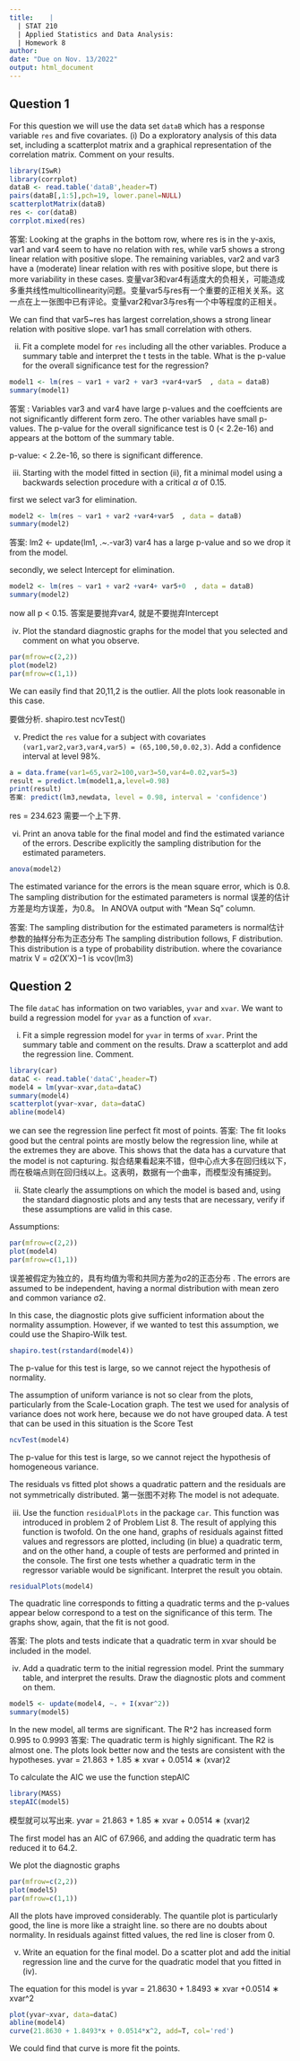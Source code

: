 ```yaml
---
title:    |
  | STAT 210
  | Applied Statistics and Data Analysis: 
  | Homework 8
author: 
date: "Due on Nov. 13/2022"
output: html_document
---
```


## Question 1
For this question we will use the data set `dataB` which has a response variable `res` and five covariates. 
(i) Do a exploratory analysis of this data set, including a scatterplot matrix and a graphical representation of the correlation matrix. Comment on your results.
```r
library(ISwR) 
library(corrplot)
dataB <- read.table('dataB',header=T)
pairs(dataB[,1:5],pch=19, lower.panel=NULL)
scatterplotMatrix(dataB)
res <- cor(dataB)
corrplot.mixed(res)
```
答案: 
Looking at the graphs in the bottom row, where res is in the y-axis, var1 and var4 seem to have no relation with res, while var5 shows a strong linear relation with positive slope. The remaining variables, var2 and var3 have a (moderate) linear relation with res with positive slope, but there is more variability in these cases.
变量var3和var4有适度大的负相关，可能造成多重共线性multicollinearity问题。变量var5与res有一个重要的正相关关系。这一点在上一张图中已有评论。变量var2和var3与res有一个中等程度的正相关。

We can find that  var5~res has largest correlation,shows a strong linear relation with positive slope. var1 has small correlation with others.

(ii) Fit a complete model for `res` including all the other variables. Produce a summary table and interpret the t tests in the table. What is the p-value for the overall significance test for the regression?
```r
model1 <- lm(res ~ var1 + var2 + var3 +var4+var5  , data = dataB)
summary(model1)
```
答案 : Variables var3 and var4 have large p-values and the coeffcients are not significantly different form zero. The other variables have small p-values. The p-value for the overall significance test is 0 (< 2.2e-16) and appears at the bottom of the summary table.

p-value: < 2.2e-16, so there is significant difference.

(iii) Starting with the model fitted in section (ii), fit a minimal model using a backwards selection procedure with a critical $\alpha$ of  0.15. 

first we select var3 for elimination.
```r
model2 <- lm(res ~ var1 + var2 +var4+var5  , data = dataB)
summary(model2)
```
答案: 
lm2 <- update(lm1, .~.-var3)
var4 has a large p-value and so we drop it from the model.

secondly, we select Intercept for elimination.
```r
model2 <- lm(res ~ var1 + var2 +var4+ var5+0  , data = dataB)
summary(model2)
```
now all p < 0.15.
答案是要抛弃var4, 就是不要抛弃Intercept

(iv) Plot the standard diagnostic graphs for the model that you selected and comment on what you observe.
```r
par(mfrow=c(2,2))
plot(model2)
par(mfrow=c(1,1))
```
We can easily find that 20,11,2 is the outlier. 
All the plots look reasonable in this case. 

要做分析. shapiro.test  ncvTest()

(v) Predict the `res` value for a subject with covariates `(var1,var2,var3,var4,var5) = (65,100,50,0.02,3)`. Add a confidence interval at level 98%.

```r
a = data.frame(var1=65,var2=100,var3=50,var4=0.02,var5=3)
result = predict.lm(model1,a,level=0.98)
print(result)
答案: predict(lm3,newdata, level = 0.98, interval = 'confidence')
```
res = 234.623 
需要一个上下界. 


(vi) Print an anova table for the final model and find the estimated variance of the errors. Describe explicitly the sampling distribution for the estimated parameters.

```r
anova(model2) 
```
The estimated variance for the errors is the mean square error, which is 0.8. The sampling distribution for the estimated parameters is normal
误差的估计方差是均方误差，为0.8。
In ANOVA output with "Mean Sq" column.

答案: 
The sampling distribution for the estimated parameters is normal估计参数的抽样分布为正态分布
The sampling distribution follows, F distribution.   This distribution is a type of probability distribution.
where the covariance matrix V = σ2(X′X)−1 is
vcov(lm3)


## Question 2 
The file `dataC` has information on two variables, `yvar` and `xvar`. We want to build a regression model for `yvar` as a function of `xvar`.

(i) Fit a simple regression model for `yvar` in terms of `xvar`. Print the summary table and comment on the results. Draw a scatterplot and add the regression line. Comment.
```r
library(car)
dataC <- read.table('dataC',header=T)
model4 = lm(yvar~xvar,data=dataC) 
summary(model4)
scatterplot(yvar~xvar, data=dataC)
abline(model4)
```

we can see the regression line perfect fit most of points.
答案: 
The fit looks good but the central points are mostly below the regression line, while at the extremes they are above. This shows that the data has a curvature that the model is not capturing.
拟合结果看起来不错，但中心点大多在回归线以下，而在极端点则在回归线以上。这表明，数据有一个曲率，而模型没有捕捉到。

(ii) State clearly the assumptions on which the model is based and, using the standard diagnostic plots and any tests that are necessary, verify if these assumptions are valid in this case.

Assumptions: 
```r
par(mfrow=c(2,2))
plot(model4)
par(mfrow=c(1,1))
```

误差被假定为独立的，具有均值为零和共同方差为σ2的正态分布 . The errors are assumed to be independent, having a normal distribution with mean zero and common variance σ2.

In this case, the diagnostic plots give sufficient information about the normality assumption. However, if we wanted to test this assumption, we could use the Shapiro-Wilk test. 

```r
shapiro.test(rstandard(model4))
```
The p-value for this test is large, so we cannot reject the hypothesis of normality.

The assumption of uniform variance is not so clear from the plots, particularly from the Scale-Location graph. The test we used for analysis of variance does not work here, because we do not have grouped data. A test that can be used in this situation is the Score Test 
```r
ncvTest(model4)
```
The p-value for this test is large, so we cannot reject the hypothesis of homogeneous variance.

The residuals vs fitted plot shows a quadratic pattern and the residuals are not symmetrically distributed. 第一张图不对称 The model is not adequate.

(iii) Use the function `residualPlots` in the package `car`. This function was introduced in problem 2 of Problem List 8. The result of applying this function is twofold. On the one hand, graphs of residuals against fitted values and regressors are plotted, including (in blue) a quadratic term, and on the other hand, a couple of tests are performed and printed in the console. The first one tests whether a quadratic term in the regressor variable would be significant. Interpret the result you obtain.
```r
residualPlots(model4)
```
The quadratic line corresponds to fitting a quadratic terms and the p-values appear below correspond to a test on the significance of this term. The graphs show, again, that the fit is not good.

答案: The plots and tests indicate that a quadratic term in xvar should be included in the model.

(iv) Add a quadratic term to the initial regression model. Print the summary table, and interpret the results. Draw the diagnostic plots and comment on them. 
```r
model5 <- update(model4, ~. + I(xvar^2)) 
summary(model5)
```
In the new model, all terms are significant. The R^2 has increased form 0.995 to 0.9993
答案: The quadratic term is highly significant. The R2 is almost one.
The plots look better now and the tests are consistent with the hypotheses.
yvar = 21.863 + 1.85 ∗ xvar + 0.0514 ∗ (xvar)2

To calculate the AIC we use the function stepAIC
```r
library(MASS)
stepAIC(model5)
```
模型就可以写出来. yvar = 21.863 + 1.85 ∗ xvar + 0.0514 ∗ (xvar)2

The first model has an AIC of 67.966, and adding the quadratic term has reduced it to 64.2.

We plot the diagnostic graphs
```r
par(mfrow=c(2,2))
plot(model5)
par(mfrow=c(1,1))
```
All the plots have improved considerably. 
The quantile plot is particularly good, the line is more like a straight line.  so there are no doubts about normality. 
In residuals against fitted values, the red line is closer from 0.


(v) Write an equation for the final model. Do a scatter plot and add the initial regression line and the curve for the quadratic model that you fitted in (iv).

The equation for this model is
yvar = 21.8630 +  1.8493 ∗ xvar  +0.0514 ∗ xvar^2

```r
plot(yvar~xvar, data=dataC)
abline(model4)
curve(21.8630 + 1.8493*x + 0.0514*x^2, add=T, col='red')
```
We could find that curve is more fit the points.

